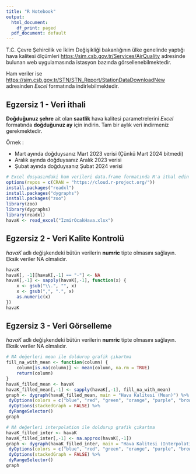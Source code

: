 ---
title: "R Notebook"
output:
  html_document:
    df_print: paged
  pdf_document: default
---

T.C. Çevre Şehircilik ve İklim Değişikliği bakanlığının ülke genelinde yaptığı hava kalitesi
ölçümleri [https://sim.csb.gov.tr/Services/AirQuality](https://sim.csb.gov.tr/Services/AirQuality) adresinde bulunan web uygulamasında istasyon bazında görsellenebilmektedir. 

Ham veriler ise [https://sim.csb.gov.tr/STN/STN_Report/StationDataDownloadNew](https://sim.csb.gov.tr/STN/STN_Report/StationDataDownloadNew) adresinden *Excel* formatında indirlebilmektedir. 

## Egzersiz 1 - Veri ithali

**Doğduğunuz şehre** ait olan **saatlik** hava kalitesi parametrelerini *Excel* formatında **doğduğunuz ay** için indirin. Tam bir aylık veri indirmeniz gerekmektedir.

Örnek :

- Mart ayında doğduysanız Mart 2023 verisi (Çünkü Mart 2024 bitmedi)
- Aralık ayında doğduysanız Aralık 2023 verisi
- Şubat ayında doğduysanız Şubat 2024 verisi

```{r}
# Excel dosyasındaki ham verileri data.frame formatında R'a ithal edin
options(repos = c(CRAN = "https://cloud.r-project.org/"))
install.packages("readxl")
install.packages("dygraphs")
install.packages("zoo")
library(zoo)
library(dygraphs)
library(readxl)
havaK <- read_excel("IzmirOcakHava.xlsx")
```

## Egzersiz 2 - Veri Kalite Kontrolü

*havaK* adlı değişkendeki bütün verilerin **numric** tipte olmasını sağlayın. Eksik veriler NA olmalıdır.

```{r}
havaK
havaK[, -1][havaK[,-1] == "-"] <- NA
havaK[,-1] <- sapply(havaK[,-1], function(x) {
    x <- gsub("\\.", "", x)
    x <- gsub(",", ".", x)
    as.numeric(x)
})
havaK

```

## Egzersiz 3 - Veri Görselleme

*havaK* adlı değişkendeki bütün verilerin **numric** tipte olmasını sağlayın. Eksik veriler NA olmalıdır.

```{r}
# NA değerleri mean ile doldurup grafik çıkartma
fill_na_with_mean <- function(column) {
    column[is.na(column)] <- mean(column, na.rm = TRUE)
    return(column)
}
havaK_filled_mean <- havaK
havaK_filled_mean[,-1] <- sapply(havaK[,-1], fill_na_with_mean)
graph <- dygraph(havaK_filled_mean, main = "Hava Kalitesi (Mean)") %>%
 dyOptions(colors = c("blue", "red", "green", "orange", "purple", "brown")) %>%
 dyOptions(stackedGraph = FALSE) %>%
 dyRangeSelector()
graph

# NA değerleri interpolation ile doldurup grafik çıkartma
havaK_filled_inter <- havaK
havaK_filled_inter[,-1] <- na.approx(havaK[,-1])
graph <- dygraph(havaK_filled_inter, main = "Hava Kalitesi (Interpolation)") %>%
 dyOptions(colors = c("blue", "red", "green", "orange", "purple", "brown")) %>%
 dyOptions(stackedGraph = FALSE) %>%
 dyRangeSelector()
graph

```
